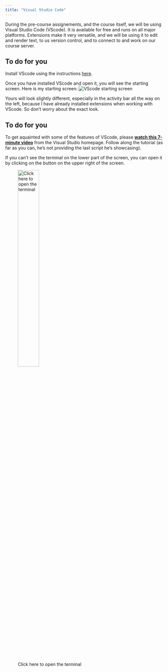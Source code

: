 ```yaml
---
title: "Visual Studio Code"
---
```


During the pre-course assignements, and the course itself, we will be using Visual Studio Code (VScode). It is available for free and runs on all major platforms. Extensions make it very versatile, and we will be using it to edit and render text, to us version control, and to connect to and work on our course server. 

::: {.callout-important}
## To do for you

Install VScode using the instructions [here](https://code.visualstudio.com/).
:::

Once you have installed VScode and open it, you will see the starting screen. Here is my starting screen: 
![VScode starting screen](figures/vscode/VScode_start.png)

Yours will look slightly different, especially in the activity bar all the way on the left, because I have already installed extensions when working with VScode. So don't worry about the exact look. 

::: {.callout-important}
## To do for you

To get aquainted with some of the features of VScode, please [**watch this 7-minute video**](https://code.visualstudio.com/docs/introvideos/basics) from the Visual Studio homepage. Follow along the tutorial (as far as you can, he's not providing the last script he's showcasing).
:::
 

::: {.callout-note}
If you can't see the terminal on the lower part of the screen, you can open it by clicking on the button on the upper right of the screen. 

![Click here to open the terminal](figures/vscode/VScode_open_terminal.png){.class width=40%}
:::


